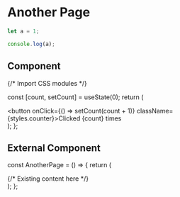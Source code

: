 # Another Page

```js filename="demo.js" {3} copy
let a = 1;

console.log(a);
```

## Component


{/* Import CSS modules */}

  const [count, setCount] = useState(0);
  return (
    <div>
      <button onClick={() => setCount(count + 1)} className={styles.counter}>Clicked {count} times</button>
    </div>
  );
};

<Counter/>

## External Component


<Counters />


const AnotherPage = () => {
  return (
    <div>
      <Sidebar />
      <main>
        {/* Existing content here */}
      </main>
    </div>
  );
};
